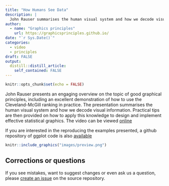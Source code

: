 ```yaml
---
title: "How Humans See Data"
description: |
  John Rauser summarises the human visual system and how we decode visual information
author:
  - name: "Graphics principles"
    url: https://graphicsprinciples.github.io/
date: "`r Sys.Date()`"
categories:
  - video
  - principles
draft: FALSE
output:
  distill::distill_article:
    self_contained: FALSE
---
```


```r
knitr::opts_chunk$set(echo = FALSE)
```


John Rauser presents an engaging overview on the topic of good graphical principles, including an excellent demonstration of how to use the Cleveland-McGill ranking in practice. The presentation summarises the human visual system and how we decode visual information. Practical tips are then provided on how to apply this knowledge to design and implement effective statistical graphics. The video can be viewed [online](https://www.youtube.com/watch?v=fSgEeI2Xpdc)

If you are interested in the reproducing the examples presented, a github repository of ggplot code is also [available]( https://github.com/jrauser/writing/blob/master/how_humans_see_data/hhsd_notes.Rmd)

```r
knitr::include_graphics("images/preview.png")
```


## Corrections or questions {.appendix}

If you see mistakes, want to suggest changes or even ask us a question, please [create an issue](https://github.com/GraphicsPrinciples/gallery/issues) on the source repository.